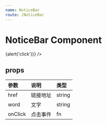 ```yaml
---
name: NoticeBar
route: /NoticeBar
---
```



# NoticeBar Component

<Playground>
    <NoticeBar word='我是文字' />
    <Space />
    <NoticeBar href='https://www.jingqb.com' word='我是文字' />
    <Space />
    <NoticeBar word='我是文字' onClick={()=>{alert('click')}} />
</Playground>

## props

|  参数   |   说明   |  类型  |
| :------ | :------- | :----- |
| href    | 链接地址 | string |
| word    | 文字     | string |
| onClick | 点击事件 | fn     |
